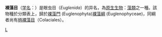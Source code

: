 {{Automatic taxobox
| taxon = Euglenales
| authority = 
}}
'''裸藻目'''（[[学名|学名]]：{{lang|la|''Euglenales''}}）是眼虫目（''Euglenida''）的异名，為[[原生生物|原生生物]]：[[藻類|藻類]]之一種。該物種於分類表上，歸於[[裸藻門|裸藻門]] (Euglenophyta)[[裸藻綱|裸藻綱]] (Euglenophyceae)，同綱者尚有[[柄裸藻目|柄裸藻目]]（Colaciales）。

[[Category:藻類|L]]